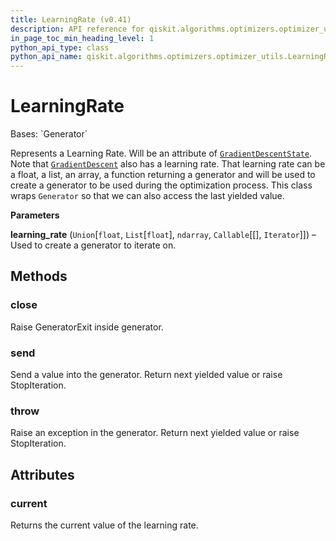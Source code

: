 ```yaml
---
title: LearningRate (v0.41)
description: API reference for qiskit.algorithms.optimizers.optimizer_utils.LearningRate in qiskit v0.41
in_page_toc_min_heading_level: 1
python_api_type: class
python_api_name: qiskit.algorithms.optimizers.optimizer_utils.LearningRate
---
```


# LearningRate

<Class id="qiskit.algorithms.optimizers.optimizer_utils.LearningRate" isDedicatedPage={true} github="https://github.com/qiskit/qiskit/tree/stable/0.23/qiskit/algorithms/optimizers/optimizer_utils/learning_rate.py" signature="LearningRate(learning_rate)" modifiers="class">
  Bases: `Generator`

  Represents a Learning Rate. Will be an attribute of [`GradientDescentState`](qiskit.algorithms.optimizers.GradientDescentState "qiskit.algorithms.optimizers.GradientDescentState"). Note that [`GradientDescent`](qiskit.algorithms.optimizers.GradientDescent "qiskit.algorithms.optimizers.GradientDescent") also has a learning rate. That learning rate can be a float, a list, an array, a function returning a generator and will be used to create a generator to be used during the optimization process. This class wraps `Generator` so that we can also access the last yielded value.

  **Parameters**

  **learning\_rate** (`Union`\[`float`, `List`\[`float`], `ndarray`, `Callable`\[\[], `Iterator`]]) – Used to create a generator to iterate on.

  ## Methods

  <span id="qiskit-algorithms-optimizers-optimizer-utils-learningrate-close" />

  ### close

  <Function id="qiskit.algorithms.optimizers.optimizer_utils.LearningRate.close" signature="LearningRate.close()">
    Raise GeneratorExit inside generator.
  </Function>

  <span id="qiskit-algorithms-optimizers-optimizer-utils-learningrate-send" />

  ### send

  <Function id="qiskit.algorithms.optimizers.optimizer_utils.LearningRate.send" signature="LearningRate.send(value)">
    Send a value into the generator. Return next yielded value or raise StopIteration.
  </Function>

  <span id="qiskit-algorithms-optimizers-optimizer-utils-learningrate-throw" />

  ### throw

  <Function id="qiskit.algorithms.optimizers.optimizer_utils.LearningRate.throw" signature="LearningRate.throw(typ, val=None, tb=None)">
    Raise an exception in the generator. Return next yielded value or raise StopIteration.
  </Function>

  ## Attributes

  ### current

  <Attribute id="qiskit.algorithms.optimizers.optimizer_utils.LearningRate.current">
    Returns the current value of the learning rate.
  </Attribute>
</Class>

